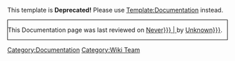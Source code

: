 <noinclude>




This template is '''Deprecated!'''  Please use [[Template:Documentation]] instead.




</noinclude>
<div style='border: 1px black solid'>

This Documentation page was last reviewed on
[[Documentation pages last reviewed in {{{1|Never}}} {{{2|}}}|{{{3|}}} {{{2|}}} {{{1|Never}}}]]
by [[User:{{{4|Unknown}}}]].

</div>

<includeonly>[[Category:Documentation]]</includeonly>
<noinclude>[[Category:Wiki Team]]</noinclude>